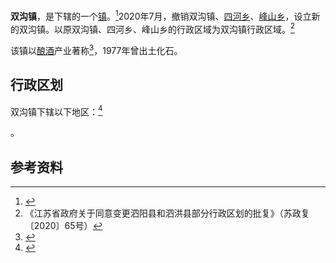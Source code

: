 {{中国乡级行政区
|景观照片文件名 = 
|景观照片描述 = 
|汉语拼音 = 
|其他语言 = 
|其他语言名称 = 
|旧称 = 
|地名出处 = 
|位置图文件名 = 
|位置图描述 = 
|自定义图片= 
|建置时间 = 
|政府驻地 = 双沟工业园区便民路1号
|毗邻 = 
|总面积 = 
|总人口 = 
|总人口年份 = 
|户籍人口 = 
|户籍人口年份 = 
|常住人口 = 
|常住人口年份 = 
|人口密度 = 
|GDP = 
|GDP年份 = 
|邮政编码 = 
|电话区号 = 527
|官方网站 = 
|网站名称 = 
|32/13/24/101/000}}

'''双沟镇'''，是{{PRC admin/fullname|32/13/24/101/000|3}}下辖的一个[[行政建制镇|镇]]。<ref>{{PRC admin/ref sgc|{{PRC admin/parent|32/13/24/101/000}}}}</ref>2020年7月，撤销双沟镇、[[四河乡|四河乡]]、[[峰山乡|峰山乡]]，设立新的双沟镇。以原双沟镇、四河乡、峰山乡的行政区域为双沟镇行政区域。<ref>《江苏省政府关于同意变更泗阳县和泗洪县部分行政区划的批复》（苏政复〔2020〕65号）</ref>

该镇以[[酿酒|酿酒]]产业著称<ref>{{cite web|url=http://ex.cssn.cn/kgx/kgdt/201806/t20180621_4373416.shtml|title=泗洪双沟酒厂旧址考古发掘工作顺利结束|work=宿迁文化网|date=2018-06-21|accessdate=2019-10-16|archive-date=2019-10-16|archive-url=https://web.archive.org/web/20191016065226/http://ex.cssn.cn/kgx/kgdt/201806/t20180621_4373416.shtml|dead-url=no}}</ref>，1977年曾出土{{link-es|双沟醉猿|Dionysopithecus shuangouensis}}化石。

== 行政区划 ==

双沟镇下辖以下地区：<ref>{{PRC admin/ref sgc|32/13/24/101/000}}</ref>

{{PRC admin/children|32/13/24/101/000}}。

== 参考资料 ==

{{reflist}}

{{PRC admin/navcat|32/13/24/101/000}}
